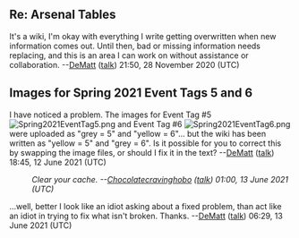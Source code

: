 ==Re: Arsenal Tables==
It's a wiki, I'm okay with everything I write getting overwritten when new information comes out.  Until then, bad or missing information needs replacing, and this is an area I can work on without assistance or collaboration. --[[User:DeMatt|DeMatt]] ([[User talk:DeMatt|talk]]) 21:50, 28 November 2020 (UTC)

== Images for Spring 2021 Event Tags 5 and 6 ==

I have noticed a problem.  The images for Event Tag #5 [[File:Spring2021EventTag5.png]] and Event Tag #6 [[File:Spring2021EventTag6.png]] were uploaded as "grey = 5" and "yellow = 6"... but the wiki has been written as "yellow = 5" and "grey = 6".  Is it possible for you to correct this by swapping the image files, or should I fix it in the text?  --[[User:DeMatt|DeMatt]] ([[User talk:DeMatt|talk]]) 18:45, 12 June 2021 (UTC)
:''Clear your cache.   --[[User:Chocolatecravinghobo|Chocolatecravinghobo]] ([[User talk:Chocolatecravinghobo|talk]]) 01:00, 13 June 2021 (UTC)''
...well, better I look like an idiot asking about a fixed problem, than act like an idiot in trying to fix what isn't broken.  Thanks. --[[User:DeMatt|DeMatt]] ([[User talk:DeMatt|talk]]) 06:29, 13 June 2021 (UTC)